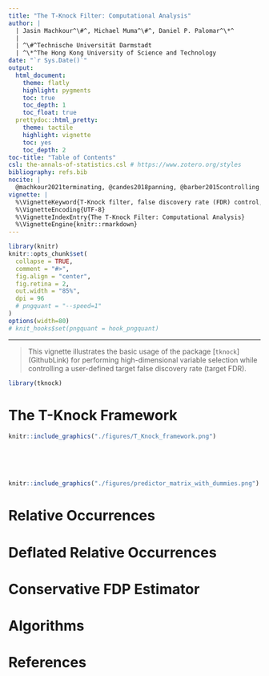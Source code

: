 ```yaml
---
title: "The T-Knock Filter: Computational Analysis"
author: |
  | Jasin Machkour^\#^, Michael Muma^\#^, Daniel P. Palomar^\*^
  |
  | ^\#^Technische Universität Darmstadt
  | ^\*^The Hong Kong University of Science and Technology
date: "`r Sys.Date()`"
output:
  html_document:
    theme: flatly
    highlight: pygments
    toc: true
    toc_depth: 1
    toc_float: true
  prettydoc::html_pretty:
    theme: tactile
    highlight: vignette
    toc: yes
    toc_depth: 2
toc-title: "Table of Contents"    
csl: the-annals-of-statistics.csl # https://www.zotero.org/styles
bibliography: refs.bib
nocite: |
  @machkour2021terminating, @candes2018panning, @barber2015controlling
vignette: |
  %\VignetteKeyword{T-Knock filter, false discovery rate (FDR) control, high-dimensional variable selection, martingale theory, genome-wide association studies}
  %\VignetteEncoding{UTF-8}
  %\VignetteIndexEntry{The T-Knock Filter: Computational Analysis}
  %\VignetteEngine{knitr::rmarkdown}
---
```


```r
library(knitr)
knitr::opts_chunk$set(
  collapse = TRUE,
  comment = "#>",
  fig.align = "center",
  fig.retina = 2,
  out.width = "85%",
  dpi = 96
  # pngquant = "--speed=1"
)
options(width=80)
# knit_hooks$set(pngquant = hook_pngquant)
```

-----------
> This vignette illustrates the basic usage of the package [`tknock`] (GithubLink)
for performing high-dimensional variable selection while controlling a user-defined 
target false discovery rate (target FDR).


```r
library(tknock)
```

# The T-Knock Framework

```r
knitr::include_graphics("./figures/T_Knock_framework.png")
```
<br>
<br>
<br>
```r
knitr::include_graphics("./figures/predictor_matrix_with_dummies.png")
```

# Relative Occurrences

# Deflated Relative Occurrences

# Conservative FDP Estimator

# Algorithms

# References {-}



















